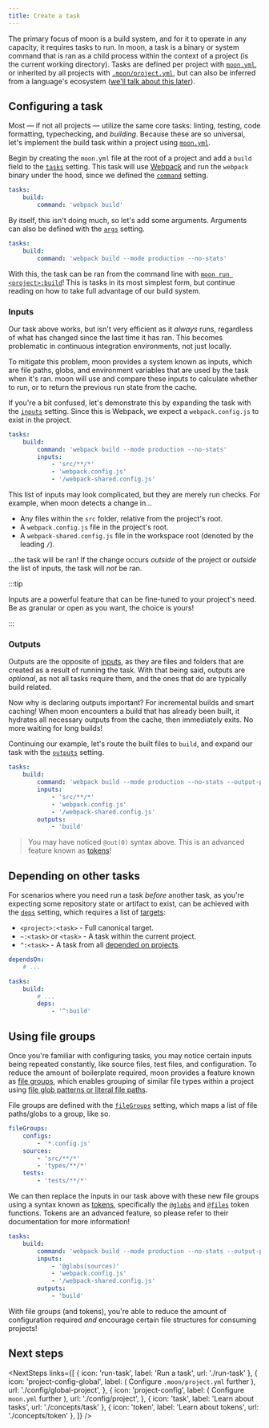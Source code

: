 ```yaml
---
title: Create a task
---
```



<HeaderLabel text="10 min" />

The primary focus of moon is a build system, and for it to operate in any capacity, it requires
tasks to run. In moon, a task is a binary or system command that is ran as a child process within
the context of a project (is the current working directory). Tasks are defined per project with
[`moon.yml`](./config/project), or inherited by all projects with
[`.moon/project.yml`](./config/global-project), but can also be inferred from a language's ecosystem
([we'll talk about this later](./migrate-to-moon)).

## Configuring a task

Most — if not all projects — utilize the same core tasks: linting, testing, code formatting,
typechecking, and _building_. Because these are so universal, let's implement the build task within
a project using [`moon.yml`](./config/project).

Begin by creating the `moon.yml` file at the root of a project and add a `build` field to the
[`tasks`](./config/project#tasks) setting. This task will use [Webpack](https://webpack.js.org/) and
run the `webpack` binary under the hood, since we defined the [`command`](./config/project#command)
setting.

```yaml title="moon.yml" {2,3}
tasks:
	build:
		command: 'webpack build'
```

By itself, this isn't doing much, so let's add some arguments. Arguments can also be defined with
the [`args`](./config/project#args) setting.

```yaml title="moon.yml" {3}
tasks:
	build:
		command: 'webpack build --mode production --no-stats'
```

With this, the task can be ran from the command line with
[`moon run <project>:build`](./commands/run)! This is tasks in its most simplest form, but continue
reading on how to take full advantage of our build system.

### Inputs

Our task above works, but isn't very efficient as it _always_ runs, regardless of what has changed
since the last time it has ran. This becomes problematic in continuous integration environments, not
just locally.

To mitigate this problem, moon provides a system known as inputs, which are file paths, globs, and
environment variables that are used by the task when it's ran. moon will use and compare these
inputs to calculate whether to run, or to return the previous run state from the cache.

If you're a bit confused, let's demonstrate this by expanding the task with the
[`inputs`](./config/project#inputs) setting. Since this is Webpack, we expect a `webpack.config.js`
to exist in the project.

```yaml title="moon.yml" {4-7}
tasks:
	build:
		command: 'webpack build --mode production --no-stats'
		inputs:
			- 'src/**/*'
			- 'webpack.config.js'
			- '/webpack-shared.config.js'
```

This list of inputs may look complicated, but they are merely run checks. For example, when moon
detects a change in...

- Any files within the `src` folder, relative from the project's root.
- A `webpack.config.js` file in the project's root.
- A `webpack-shared.config.js` file in the workspace root (denoted by the leading `/`).

...the task will be ran! If the change occurs _outside_ of the project or _outside_ the list of
inputs, the task will _not_ be ran.

:::tip

Inputs are a powerful feature that can be fine-tuned to your project's need. Be as granular or open
as you want, the choice is yours!

:::

### Outputs

Outputs are the opposite of [inputs](#inputs), as they are files and folders that are created as a
result of running the task. With that being said, outputs are _optional_, as not all tasks require
them, and the ones that do are typically build related.

Now why is declaring outputs important? For incremental builds and smart caching! When moon
encounters a build that has already been built, it hydrates all necessary outputs from the cache,
then immediately exits. No more waiting for long builds!

Continuing our example, let's route the built files to `build`, and expand our task with the
[`outputs`](./config/project#outputs) setting.

```yaml title="moon.yml" {8,9}
tasks:
	build:
		command: 'webpack build --mode production --no-stats --output-path @out(0)'
		inputs:
			- 'src/**/*'
			- 'webpack.config.js'
			- '/webpack-shared.config.js'
		outputs:
			- 'build'
```

> You may have noticed `@out(0)` syntax above. This is an advanced feature known as
> [tokens](./concepts/token#out)!

## Depending on other tasks

For scenarios where you need run a task _before_ another task, as you're expecting some repository
state or artifact to exist, can be achieved with the [`deps`](./config/project#deps) setting, which
requires a list of [targets](./concepts/target):

- `<project>:<task>` - Full canonical target.
- `~:<task>` or `<task>` - A task within the current project.
- `^:<task>` - A task from all [depended on projects](./concepts/project#dependencies).

```yaml
dependsOn:
	# ...

tasks:
	build:
		# ...
		deps:
			- '^:build'
```

## Using file groups

Once you're familiar with configuring tasks, you may notice certain inputs being repeated
constantly, like source files, test files, and configuration. To reduce the amount of boilerplate
required, moon provides a feature known as [file groups](./concepts/file-group), which enables
grouping of similar file types within a project using
[file glob patterns or literal file paths](./concepts/file-pattern).

File groups are defined with the [`fileGroups`](./config/project#filegroups) setting, which maps a
list of file paths/globs to a group, like so.

```yaml title="moon.yml"
fileGroups:
	configs:
		- '*.config.js'
	sources:
		- 'src/**/*'
		- 'types/**/*'
	tests:
		- 'tests/**/*'
```

We can then replace the inputs in our task above with these new file groups using a syntax known as
[tokens](./concepts/token), specifically the [`@globs`](./concepts/token#globs) and
[`@files`](./concepts/token#files) token functions. Tokens are an advanced feature, so please refer
to their documentation for more information!

```yaml title="moon.yml" {5}
tasks:
	build:
		command: 'webpack build --mode production --no-stats --output-path @out(0)'
		inputs:
			- '@globs(sources)'
			- 'webpack.config.js'
			- '/webpack-shared.config.js'
		outputs:
			- 'build'
```

With file groups (and tokens), you're able to reduce the amount of configuration required _and_
encourage certain file structures for consuming projects!

## Next steps

<NextSteps
  links={[
    { icon: 'run-task', label: 'Run a task', url: './run-task' },
    {
      icon: 'project-config-global',
      label: (
        <span>
          Configure <code>.moon/project.yml</code> further
        </span>
      ),
      url: './config/global-project',
    },
    {
      icon: 'project-config',
      label: (
        <span>
          Configure <code>moon.yml</code> further
        </span>
      ),
      url: './config/project',
    },
    { icon: 'task', label: 'Learn about tasks', url: './concepts/task' },
    { icon: 'token', label: 'Learn about tokens', url: './concepts/token' },
  ]}
/>
